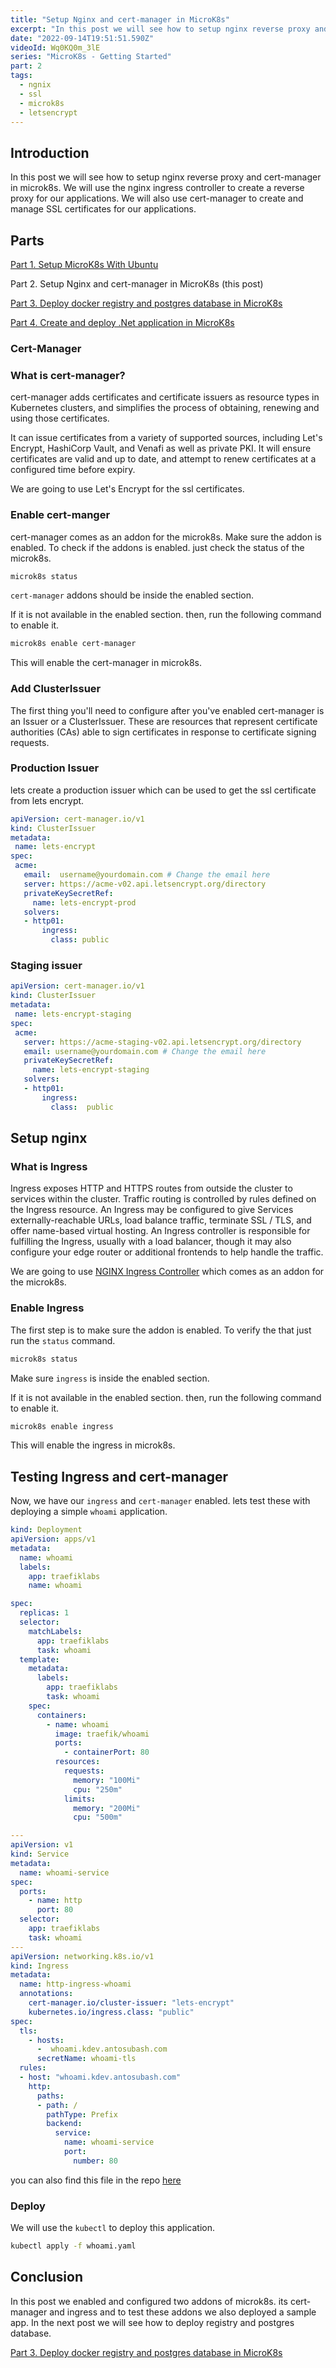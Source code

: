 ```yaml
---
title: "Setup Nginx and cert-manager in MicroK8s"
excerpt: "In this post we will see how to setup nginx reverse proxy and cert-manager in microk8s"
date: "2022-09-14T19:51:51.590Z"
videoId: Wq0KQ0m_3lE
series: "MicroK8s - Getting Started"
part: 2
tags:
  - ngnix
  - ssl
  - microk8s
  - letsencrypt
---
```


<YoutubeVideo videoId={props.videoId} />

<TOCInline toc={props.toc} asDisclosure />

## Introduction

In this post we will see how to setup nginx reverse proxy and cert-manager in microk8s. We will use the nginx ingress controller to create a reverse proxy for our applications. We will also use cert-manager to create and manage SSL certificates for our applications.

## Parts

[Part 1. Setup MicroK8s With Ubuntu](/posts/setup-micro-k8s-with-ubuntu)

Part 2. Setup Nginx and cert-manager in MicroK8s (this post)

[Part 3. Deploy docker registry and postgres database in MicroK8s](/posts/deploy-docker-registry-and-postgres-database-in-micro-k8s)

[Part 4. Create and deploy .Net application in MicroK8s](/posts/create-and-deploy-dotnet-application-in-micro-k8s)

### Cert-Manager

### What is cert-manager?

cert-manager adds certificates and certificate issuers as resource types in Kubernetes clusters, and simplifies the process of obtaining, renewing and using those certificates.

It can issue certificates from a variety of supported sources, including Let's Encrypt, HashiCorp Vault, and Venafi as well as private PKI. It will ensure certificates are valid and up to date, and attempt to renew certificates at a configured time before expiry.

We are going to use Let's Encrypt for the ssl certificates.

### Enable cert-manger

cert-manager comes as an addon for the microk8s. Make sure the addon is enabled. To check if the addons is enabled. just check the status of the microk8s.

```bash
microk8s status
```

`cert-manager` addons should be inside the enabled section.

If it is not available in the enabled section. then, run the following command to enable it.

```bash
microk8s enable cert-manager
```

This will enable the cert-manager in microk8s.

### Add ClusterIssuer

The first thing you'll need to configure after you've enabled cert-manager is an Issuer or a ClusterIssuer. These are resources that represent certificate authorities (CAs) able to sign certificates in response to certificate signing requests.

### Production Issuer

lets create a production issuer which can be used to get the ssl certificate from lets encrypt.

```yaml
apiVersion: cert-manager.io/v1
kind: ClusterIssuer
metadata:
 name: lets-encrypt
spec:
 acme:
   email:  username@yourdomain.com # Change the email here
   server: https://acme-v02.api.letsencrypt.org/directory
   privateKeySecretRef:
     name: lets-encrypt-prod
   solvers:
   - http01:
       ingress:
         class: public
```

### Staging issuer

```yaml
apiVersion: cert-manager.io/v1
kind: ClusterIssuer
metadata:
 name: lets-encrypt-staging
spec:
 acme:
   server: https://acme-staging-v02.api.letsencrypt.org/directory
   email: username@yourdomain.com # Change the email here
   privateKeySecretRef:
     name: lets-encrypt-staging
   solvers:
   - http01:
       ingress:
         class:  public
```

## Setup nginx

### What is Ingress

Ingress exposes HTTP and HTTPS routes from outside the cluster to services within the cluster. Traffic routing is controlled by rules defined on the Ingress resource. An Ingress may be configured to give Services externally-reachable URLs, load balance traffic, terminate SSL / TLS, and offer name-based virtual hosting. An Ingress controller is responsible for fulfilling the Ingress, usually with a load balancer, though it may also configure your edge router or additional frontends to help handle the traffic.

We are going to use [NGINX Ingress Controller](https://kubernetes.github.io/ingress-nginx/) which comes as an addon for the microk8s.

### Enable Ingress

The first step is to make sure the addon is enabled. To verify the that just run the `status` command.

```bash
microk8s status
```

Make sure `ingress` is inside the enabled section.

If it is not available in the enabled section. then, run the following command to enable it.

```bash
microk8s enable ingress
```

This will enable the ingress in microk8s.

## Testing Ingress and cert-manager

Now, we have our `ingress` and `cert-manager` enabled. lets test these with deploying a simple `whoami` application.

```yaml
kind: Deployment
apiVersion: apps/v1
metadata:
  name: whoami
  labels:
    app: traefiklabs
    name: whoami

spec:
  replicas: 1
  selector:
    matchLabels:
      app: traefiklabs
      task: whoami
  template:
    metadata:
      labels:
        app: traefiklabs
        task: whoami
    spec:
      containers:
        - name: whoami
          image: traefik/whoami
          ports:
            - containerPort: 80
          resources:
            requests:
              memory: "100Mi"
              cpu: "250m"
            limits:
              memory: "200Mi"
              cpu: "500m"

---
apiVersion: v1
kind: Service
metadata:
  name: whoami-service
spec:
  ports:
    - name: http
      port: 80
  selector:
    app: traefiklabs
    task: whoami
---
apiVersion: networking.k8s.io/v1
kind: Ingress
metadata:
  name: http-ingress-whoami
  annotations:
    cert-manager.io/cluster-issuer: "lets-encrypt"
    kubernetes.io/ingress.class: "public"
spec:
  tls:
    - hosts:
      -  whoami.kdev.antosubash.com
      secretName: whoami-tls
  rules:
  - host: "whoami.kdev.antosubash.com"
    http:
      paths:
      - path: /
        pathType: Prefix
        backend:
          service: 
            name: whoami-service
            port: 
              number: 80
```

you can also find this file in the repo [here](https://github.com/antosubash/microk8s-hetzner-deployment/blob/main/whoami/whoami.yaml)

### Deploy

We will use the `kubectl` to deploy this application.

```bash
kubectl apply -f whoami.yaml
```

## Conclusion

In this post we enabled and configured two addons of microk8s. its cert-manager and ingress and to test these addons we also deployed a sample app. In the next post we will see how to deploy registry and postgres database.

[Part 3. Deploy docker registry and postgres database in MicroK8s](/posts/deploy-docker-registry-and-postgres-database-in-micro-k8s)
